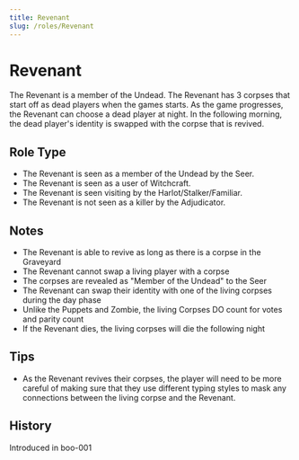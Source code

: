 ```yaml
---
title: Revenant
slug: /roles/Revenant
---
```


# Revenant

The Revenant is a member of the Undead. The Revenant has 3 corpses that start off as dead players when the games starts. As the game progresses, the Revenant can choose a dead player at night. In the following morning, the dead player's identity is swapped with the corpse that is revived.

## Role Type

- The Revenant is seen as a member of the Undead by the Seer.
- The Revenant is seen as a user of Witchcraft.
- The Revenant is seen visiting by the Harlot/Stalker/Familiar.
- The Revenant is not seen as a killer by the Adjudicator.

## Notes

- The Revenant is able to revive as long as there is a corpse in the Graveyard
- The Revenant cannot swap a living player with a corpse
- The corpses are revealed as "Member of the Undead" to the Seer
- The Revenant can swap their identity with one of the living corpses during the day phase
- Unlike the Puppets and Zombie, the living Corpses DO count for votes and parity count
- If the Revenant dies, the living corpses will die the following night

## Tips

- As the Revenant revives their corpses, the player will need to be more careful of making sure that they use different typing styles to mask any connections between the living corpse and the Revenant.

## History

<timeline lineColor="white">
  <event interval="2018-10-28">Introduced in boo-001</event>
</timeline>
